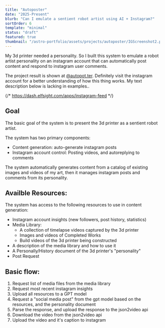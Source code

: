 ```yaml
---
title: "Autoposter"
date: "2025-Present"
blurb: "Can I emulate a sentient robot artist using AI + Instagram?"
sortOrder: 6
template: "minimal"
status: "draft"
featured: true
thumbnail: "/astro-portfolio/assets/projects/autoposter/IGScreenshot2.png"
---
```


My 3d printer needed a personality. So I built this system to emulate a robot artist personality on an instagram account that can automatically post content and respond to instagram user comments.

The project result is shown at [@autopot.ter](https://www.instagram.com/autopot.ter/). Definitely visit the instagram account for a better understanding of how this thing works. My text description below is lacking in examples..

{/* https://dash.elfsight.com/apps/instagram-feed */}

<div style={{ display: 'flex', justifyContent: 'center' }}>
  <InstagramFeed widgetId="6bd7dd25-1e56-4a93-82f7-ab88bea62769" />
</div>


## Goal
The basic goal of the system is to present the 3d printer as a sentient robot artist. 

The system has two primary components:
- Content generation: auto-generate instagram posts
- Instagram account control: Posting videos, and autoreplying to comments


The system automatically generates content from a catalog of existing images and videos of my art, then it manages instagram posts and comments from its personality.


## Availble Resources:
The system has access to the following resources to use in content generation:
- Instagram account insights (new followers, post history, statistics)
- Media Library: 
    - A collection of timelapse videos captured by the 3d printer
    - Images and videos of Completed Works
    - Build videos of the 3d printer being constructed
- A description of the media library and how to use it
- A Personally/History document of the 3d printer's "personality"
- Post Request

## Basic flow:
1. Request list of media files from the media library
2. Request most recent instagram insights
3. Upload all resources to a GPT model
4. Request a "social media post" from the gpt model based on the resources, and the personality document
5. Parse the response, and upload the response to the json2video api
6. Download the video from the json2video api
7. Upload the video and it's caption to instagram


